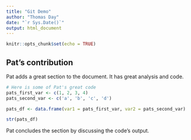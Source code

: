 ```yaml
---
title: "Git Demo"
author: "Thomas Day"
date: "`r Sys.Date()`"
output: html_document
---
```


```r
knitr::opts_chunk$set(echo = TRUE)
```

## Pat's contribution

Pat adds a great section to the document. It has great analysis and code.

```r
# Here is some of Pat's great code
pats_first_var <- c(1, 2, 3, 4)
pats_second_var <- c('a', 'b', 'c', 'd')

pats_df <- data.frame(var1 = pats_first_var, var2 = pats_second_var)

str(pats_df)
```

Pat concludes the section by discussing the code's output.

